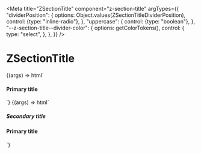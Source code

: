 
<Meta
  title="ZSectionTitle"
  component="z-section-title"
  argTypes={{
    "dividerPosition": {
      options: Object.values(ZSectionTitleDividerPosition),
      control: {type: "inline-radio"},
    },
    "uppercase": {
      control: {type: "boolean"},
    },
    "--z-section-title--divider-color": {
      options: getColorTokens(),
      control: {
        type: "select",
      },
    },
  }}
/>

# ZSectionTitle

<Canvas>
  <Story
    name="Primary title only"
    args={{
      "dividerPosition": ZSectionTitleDividerPosition.BEFORE,
      "uppercase": true,
      "--z-section-title--divider-color": "--red500",
    }}
  >
    {(args) => html`
      <z-section-title
        .dividerPosition=${args.dividerPosition}
        .uppercase=${args.uppercase}
        .style="--z-section-title--divider-color: var(${args["--z-section-title--divider-color"]})"
      >
        <h4 slot="primary-title">Primary title</h4>
      </z-section-title>
    `}
  </Story>
</Canvas>

<Canvas>
  <Story
    name="With secondary title"
    args={{
      "uppercase": true,
      "--z-section-title--divider-color": "--red500",
    }}
    parameters={{
      controls: {
        exclude: ["dividerPosition"],
      },
    }}
  >
    {(args) => html`
      <z-section-title
        .uppercase=${args.uppercase}
        .style="--z-section-title--divider-color: var(${args["--z-section-title--divider-color"]})"
      >
        <h5 slot="secondary-title">Secondary title</h5>
        <h4 slot="primary-title">Primary title</h4>
      </z-section-title>
    `}
  </Story>
</Canvas>

<ArgsTable of="z-section-title" />
